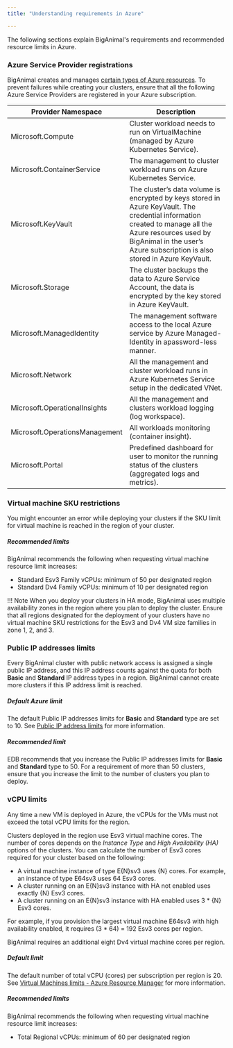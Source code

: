 ```yaml
---
title: "Understanding requirements in Azure"

---
```


The following sections explain BigAnimal's requirements and recommended resource limits in Azure.

### Azure Service Provider registrations

BigAnimal creates and manages [certain types of Azure resources](https://docs.microsoft.com/en-us/azure/azure-resource-manager/management/resource-providers-and-types). To prevent failures while creating your clusters, ensure that all the following Azure Service Providers are registered in your Azure subscription.


| Provider Namespace             | Description                                                                                                         |
| ------------------------------ | --------------------------------------------------------------------------------------------------------------- |
| Microsoft.Compute              | Cluster workload needs to run on VirtualMachine (managed by Azure Kubernetes Service).                                             |
| Microsoft.ContainerService     | The management to cluster workload runs on Azure Kubernetes Service.                                  |
| Microsoft.KeyVault             | The cluster’s data volume is encrypted by keys stored in Azure KeyVault.  The credential information created to manage all the Azure resources used by BigAnimal in the user’s Azure subscription is also stored in Azure KeyVault.  |
| Microsoft.Storage              | The cluster backups the data to Azure Service Account, the data is encrypted by the key stored in Azure KeyVault. |
| Microsoft.ManagedIdentity      | The management software access to the local Azure service by Azure Managed-Identity in apassword-less manner.     |
| Microsoft.Network              | All the management and cluster workload runs in Azure Kubernetes Service setup in the dedicated VNet.                              |
| Microsoft.OperationalInsights  | All the management and clusters workload logging (log workspace).                                          |
| Microsoft.OperationsManagement | All workloads monitoring (container insight).                                                                   |
| Microsoft.Portal               | Predefined dashboard for user to monitor the running status of the clusters (aggregated logs and metrics).    |

### Virtual machine SKU restrictions

You might encounter an error while deploying your clusters if the SKU limit for virtual machine is reached in the region of your cluster.

##### Recommended limits

BigAnimal recommends the following when requesting virtual machine resource limit increases:

* Standard Esv3 Family vCPUs: minimum of 50 per designated region
* Standard Dv4 Family vCPUs: minimum of 10 per designated region

!!! Note
     When you deploy your clusters in HA mode, BigAnimal uses multiple availability zones in the region where you plan to deploy the cluster. Ensure that all regions designated for the deployment of your clusters have no virtual machine SKU restrictions for the Esv3 and Dv4 VM size families in zone 1, 2, and 3.

### Public IP addresses limits

Every BigAnimal cluster with public network access is assigned a single public IP address, and this IP address counts against the quota for both **Basic** and **Standard** IP address types in a region. BigAnimal cannot create more clusters if this IP address limit is reached.

##### Default Azure limit

The default Public IP addresses limits for **Basic** and **Standard** type are set to 10. See [Public IP address limits](https://docs.microsoft.com/en-us/azure/azure-resource-manager/management/azure-subscription-service-limits#publicip-address) for more information.

##### Recommended limit

EDB recommends that you increase the Public IP addresses limits for **Basic** and **Standard** type to 50. For a requirement of more than 50 clusters, ensure that you increase the limit to the number of clusters you plan to deploy.

### vCPU limits

Any time a new VM is deployed in Azure, the vCPUs for the VMs must not exceed the total vCPU limits for the region. 

Clusters deployed in the region use Esv3 virtual machine cores. The number of cores depends on the *Instance Type* and *High Availability (HA)* options of the clusters. You can calculate the number of Esv3 cores required for your cluster based on the following:

* A virtual machine instance of type E{N}sv3 uses {N} cores. For example, an instance of type E64sv3 uses 64 Esv3 cores.
* A cluster running on an E{N}sv3 instance with HA not enabled uses exactly {N} Esv3 cores.
* A cluster running on an E{N}sv3 instance with HA enabled uses 3 * {N} Esv3 cores.

For example, if you provision the largest virtual machine E64sv3 with high availability enabled, it requires (3 * 64) = 192 Esv3 cores per region. 

BigAnimal requires an additional eight Dv4 virtual machine cores per region.

##### Default limit

The default number of total vCPU (cores) per subscription per region is 20. See [Virtual Machines limits - Azure Resource Manager](https://docs.microsoft.com/en-us/azure/azure-resource-manager/management/azure-subscription-service-limits#virtual-machines-limits---azure-resource-manager) for more information.

##### Recommended limits

BigAnimal recommends the following when requesting virtual machine resource limit increases:
* Total Regional vCPUs: minimum of 60 per designated region